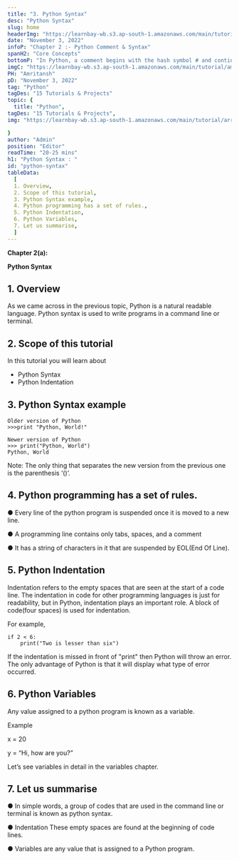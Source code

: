 ```yaml
---
title: "3. Python Syntax"
desc: "Python Syntax"
slug: home
headerImg: "https://learnbay-wb.s3.ap-south-1.amazonaws.com/main/tutorial/python.png"
date: "November 3, 2022"
infoP: "Chapter 2 :- Python Comment & Syntax"
spanH2: "Core Concepts"
bottomP: "In Python, a comment begins with the hash symbol # and continues until the end of the actual line. Python code is sometimes explained using comments. Code can be made more understandable by using comments."
imgC: "https://learnbay-wb.s3.ap-south-1.amazonaws.com/main/tutorial/amritansh.png"
PH: "Amritansh"
pD: "November 3, 2022"
tag: "Python"
tagDes: "15 Tutorials & Projects"
topic: {
  title: "Python",
tagDes: "15 Tutorials & Projects",
img: "https://learnbay-wb.s3.ap-south-1.amazonaws.com/main/tutorial/arrow.png"

}
author: "Admin"
position: "Editor"
readTime: "20-25 mins"
h1: "Python Syntax : "
id: "python-syntax"
tableData:
  [
  1. Overview, 
  2. Scope of this tutorial,  
  3. Python Syntax example,  
  4. Python programming has a set of rules.,  
  5. Python Indentation,
  6. Python Variables,
  7. Let us summarise,
  ]
---
```


**Chapter 2(a):**

**Python Syntax**

 


## 1. Overview

As we came across in the previous topic, Python is a natural readable language. Python syntax is used to write programs in a command line or terminal.


## 2. Scope of this tutorial

In this tutorial you will learn about



* Python Syntax
* Python Indentation


## 3. Python Syntax example


```
Older version of Python
>>>print "Python, World!"
 
Newer version of Python
>>> print("Python, World")
Python, World
```


 

Note: The only thing that separates the new version from the previous one is the parenthesis ‘()’.

 


## 4. Python programming has a set of rules.


●      Every line of the python program is suspended once it is moved to a new line.


●      A programming line contains only tabs, spaces, and a comment


●      It has a string of characters in it that are suspended by EOL(End Of Line).

 


## 5. Python Indentation

Indentation refers to the empty spaces that are seen at the start of a code line. The indentation in code for other programming languages is just for readability, but in Python, indentation plays an important role. A block of code(four spaces) is used for indentation.

 

For example,


```
if 2 < 6:
 	print("Two is lesser than six")
```


 

If the indentation is missed in front of "print" then Python will throw an error. The only advantage of Python is that it will display what type of error occurred.

 


## 6. Python Variables

Any value assigned to a python program is known as a variable.

 

Example

x = 20

y = “Hi, how are you?”

 

Let’s see variables in detail in the variables chapter.

 


## 7. Let us summarise


●      In simple words, a group of codes that are used in the command line or terminal is known as python syntax.


●      Indentation These empty spaces are found at the beginning of code lines.


●      Variables are any value that is assigned to a Python program.